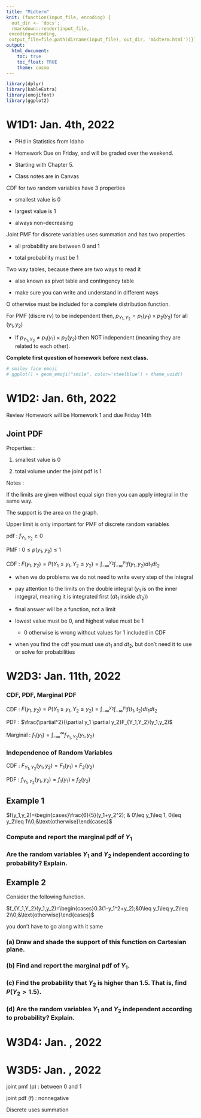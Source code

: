 ```yaml
---
title: "Midterm"
knit: (function(input_file, encoding) {
  out_dir <- 'docs';
  rmarkdown::render(input_file,
 encoding=encoding,
 output_file=file.path(dirname(input_file), out_dir, 'midterm.html'))})
output:
  html_document:
    toc: true
    toc_float: TRUE
    theme: cosmo
---
```


```r
library(dplyr)
library(kableExtra)
library(emojifont)
library(ggplot2)
```

# W1D1: Jan. 4th, 2022 

- PHd in Statistics from Idaho

- Homework Due on Friday, and will be graded over the weekend. 

- Starting with Chapter 5.

- Class notes are in Canvas

CDF for two random variables have 3 properties

- smallest value is 0

- largest value is 1

- always non-decreasing 

Joint PMF for discrete variables uses summation and has two properties

- all probability are between 0 and 1

- total probability must be 1

Two way tables, because there are two ways to read it 

- also known as pivot table and contingency table

- make sure you can write and understand in different ways

O otherwise must be included for a complete distribution function. 

For PMF (discre rv) to be independent then, $p_{Y_1,Y_2}=p_1(y_1)\times p_2(y_2)$ for all $(y_1,y_2)$

- If $p_{Y_1,Y_2}\ne p_1(y_1)\times p_2(y_2)$ then NOT independent (meaning they are related to each other). 

**Complete first question of homework before next class.** 

```r
# smiley face emoji
# ggplot() + geom_emoji("smile", color='steelblue') + theme_void()
```


# W1D2: Jan. 6th, 2022

Review Homework will be Homework 1 and due Friday 14th 

## Joint PDF 

Properties :

1. smallest value is 0 

2. total volume under the joint pdf is 1

Notes : 

If the limits are given without equal sign then you can apply integral in the same way. 

The support is the area on the graph. 

Upper limit is only important for PMF of discrete random variables 

pdf : $f_{Y_1,Y_2}\geq0$

PMF : $0\leq p(y_1,y_2)\leq 1$

CDF : $F(y_1,y_2)=P(Y_1\leq y_1, Y_2\leq y_2)=\int_{-\infty}^{y_2}\int_{-\infty}^{y_1}f(y_1,y_2)dt_1dt_2$

- when we do problems we do not need to write every step of the integral 

- pay attention to the limits on the double integral ($y_1$ is on the inner intgegral, meaning it is integrated first ($dt_1$ inside $dt_2$))

- final answer will be a function, not a limit  

- lowest value must be 0, and highest value must be 1 

  - 0 otherwise is wrong without values for 1 included in CDF
  
- when you find the cdf you must use $dt_1$ and $dt_2$, but don't need it to use or solve for probabilities 

# W2D3: Jan. 11th, 2022

### CDF, PDF, Marginal PDF 

CDF : $F(y_1,y_2)=P(Y_1\leq y_1,Y_2\leq y_2)=\int_{-\infty}^{y_2}\int_{-\infty}^{y_1}f(t_1,t_2)dt_1dt_2$

PDF : $\frac{\partial^2}{\partial y_1 \partial y_2}F_{Y_1,Y_2}(y_1,y_2)$

Marginal : $f_1(y_1)=\int_{-\infty}^{\infty}f_{Y_1,Y_2}{(y_1,y_2)}$

### Independence of Random Variables

CDF : $F_{Y_1,Y_2}(y_1,y_2)=F_1(y_1)\times F_2(y_2)$

PDF : $f_{Y_1,Y_2}(y_1,y_2)=f_1(y_1)\times f_2(y_2)$

## Example 1

$f(y_1,y_2)=\begin{cases}\frac{6}{5}(y_1+y_2^2); & 0\leq y_1\leq 1, 0\leq y_2\leq 1\\0;&\text{otherwise}\end{cases}$

### Compute and report the marginal pdf of $Y_1$

### Are the random variables $Y_1$ and $Y_2$ independent according to probability? Explain. 

## Example 2

Consider the following function. 

$f_{Y_1,Y_2}(y_1,y_2)=\begin{cases}0.3(1-y_1^2+y_2);&0\leq y_1\leq y_2\leq 2\\0;&\text{otherwise}\end{cases}$

you don't have to go along with it same

### (a) Draw and shade the support of this function on Cartesian plane. 

### (b) Find and report the marginal pdf of $Y_1$. 

### (c) Find the probability that $Y_2$ is higher than 1.5. That is, find $P(Y_2>1.5)$.

### (d) Are the random variables $Y_1$ and $Y_2$ independent according to probability? Explain. 


# W3D4: Jan. , 2022

# W3D5: Jan. , 2022

joint pmf (p) : between 0 and 1

joint pdf (f) : nonnegative 

Discrete uses summation 